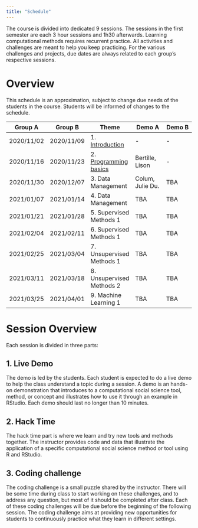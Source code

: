 ```yaml
---
title: "Schedule"
---
```


The course is divided into dedicated 9 sessions. The sessions in the first semester are each 3 hour sessions and 1h30 afterwards. Learning computational methods requires recurrent practice. All activities and challenges are meant to help you keep practicing. For the various challenges and projects, due dates are always related to each group's respective sessions.

# Overview

This schedule is an approximation, subject to change due needs of the students in the course. Students will be informed of changes to the schedule.

| Group A    | Group B    | Theme                                    | Demo A           | Demo B  |
| -          | -          | -                                        | -                | -       |
| 2020/11/02 | 2020/11/09 | 1. [Introduction](session_01.html)       | -                | -       |
| 2020/11/16 | 2020/11/23 | 2. [Programming basics](session_02.html) | Bertille, Lison  | -       |
| 2020/11/30 | 2020/12/07 | 3. Data Management                       | Colum, Julie Du. | TBA     |
| 2021/01/07 | 2021/01/14 | 4. Data Management                       | TBA              | TBA     |
| 2021/01/21 | 2021/01/28 | 5. Supervised Methods 1                  | TBA              | TBA     |
| 2021/02/04 | 2021/02/11 | 6. Supervised Methods 1                  | TBA              | TBA     |
| 2021/02/25 | 2021/03/04 | 7. Unsupervised Methods 1                | TBA              | TBA     |
| 2021/03/11 | 2021/03/18 | 8. Unsupervised Methods 2                | TBA              | TBA     |
| 2021/03/25 | 2021/04/01 | 9. Machine Learning 1                    | TBA              | TBA     |


# Session Overview

Each session is divided in three parts:

## 1. Live Demo
The demo is led by the students. Each student is expected to do a live demo to help the class understand a topic during a session. A demo is an hands-on demonstration that introduces to a computational social science tool, method, or concept and illustrates how to use it through an example in RStudio. Each demo should last no longer than 10 minutes.

## 2. Hack Time
The hack time part is where we learn and try new tools and methods together. The instructor provides code and data that illustrate the application of a specific computational social science method or tool using R and RStudio.

## 3. Coding challenge
The coding challenge is a small puzzle shared by the instructor.
There will be some time during class to start working on these challenges, and to address any question, but most of it should be completed after class. Each of these coding challenges will be due before the beginning of the following session. The coding challenge aims at providing new opportunities for students to continuously practice what they learn in different settings.

